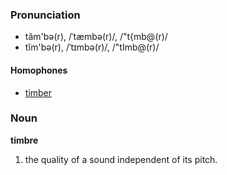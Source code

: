 ===Pronunciation===
*tăm'bə(r), /ˈtæmbə(r)/, /"t{mb@(r)/
*tĭm'bə(r), /ˈtɪmbə(r)/, /"tImb@(r)/
====Homophones====
*[[timber]]

===Noun===
'''timbre'''

# the quality of a sound independent of its pitch.